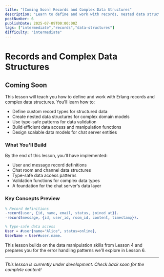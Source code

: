 ```yaml
---
title: "[Coming Soon] Records and Complex Data Structures"
description: "Learn to define and work with records, nested data structures, and type-safe data modeling for scalable chat server architecture"
postNumber: 6
publishDate: 2025-07-09T00:00:00Z
tags: ["intermediate","records","data-structures"]
difficulty: "intermediate"
---
```


# Records and Complex Data Structures

## Coming Soon

This lesson will teach you how to define and work with Erlang records and complex data structures. You'll learn how to:

- Define custom record types for structured data
- Create nested data structures for complex domain models
- Use type-safe patterns for data validation
- Build efficient data access and manipulation functions
- Design scalable data models for chat server entities

### What You'll Build

By the end of this lesson, you'll have implemented:
- User and message record definitions
- Chat room and channel data structures
- Type-safe data access patterns
- Validation functions for complex data types
- A foundation for the chat server's data layer

### Key Concepts Preview

```erlang
% Record definitions
-record(user, {id, name, email, status, joined_at}).
-record(message, {id, user_id, room_id, content, timestamp}).

% Type-safe data access
User = #user{name="Alice", status=online},
UserName = User#user.name.
```

This lesson builds on the data manipulation skills from Lesson 4 and prepares you for the error handling patterns we'll explore in Lesson 6.

---

_This lesson is currently under development. Check back soon for the complete content!_